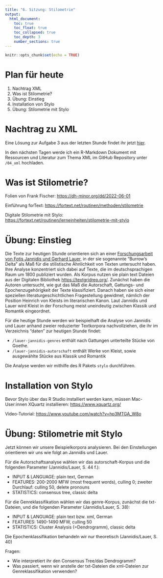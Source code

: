```yaml
---
title: "6. Sitzung: Stilometrie"
output: 
  html_document:
    toc: true
    toc_float: true
    toc_collapsed: true
    toc_depth: 3
    number_sections: true
---
```


```r
knitr::opts_chunk$set(echo = TRUE)
```

 
# Plan für heute

 1. Nachtrag XML
 2. Was ist Stilometrie?
 3. Übung: Einstieg 
 4. Installation von Stylo
 5. Übung: Stilometrie mit Stylo 
 

# Nachtrag zu XML  

Eine Lösung zur Aufgabe 3 aus der letzten Stunde findet ihr jetzt [hier](https://github.com/lipogg/r-tutorium/tree/master/05_github-uebung/skripte/aufgabe3_loesung.R).  

In den nächsten Tagen werde ich ein R-Markdown Dokument mit Ressourcen und Literatur zum Thema XML im GitHub Repository unter ``/04_xml`` hochladen. 

# Was ist Stilometrie?

Folien von Frank Fischer: [https://dh-minor.org/dd/2022-06-01](https://dh-minor.org/dd/2022-06-01) </br>

Einführung forText: [https://fortext.net/routinen/methoden/stilometrie](https://fortext.net/routinen/methoden/stilometrie)

Digitale Stilometrie mit Stylo: [https://fortext.net/routinen/lerneinheiten/stilometrie-mit-stylo](https://fortext.net/routinen/lerneinheiten/stilometrie-mit-stylo) 

# Übung: Einstieg 

Die Texte zur heutigen Stunde orientieren sich an einer [Forschungsarbeit von Fotis Jannidis und Gerhard Lauer](https://github.com/lipogg/r-tutorium/blob/master/06_stilometrie/Jannidis-Lauer_2014_Burrows_Delta.pdf), in der sie sogenannte "Burrow's Delta" als Maß für die stilistische Ähnlichkeit von Texten untersucht haben. Ihre Analyse konzentriert sich dabei auf Texte, die im deutschsprachigen Raum um 1800 publiziert wurden. Als Korpus nutzen sie plain text Dateien aus der Digitalen Bibliothek [https://textgridrep.org/](https://textgridrep.org/). Zunächst haben die Autoren untersucht, wie gut das Maß die Autorschaft, Gattungs- und Epochenzugehörigkeit der Texte klassifiziert. Danach haben sie sich einer speziellen literaturgeschichtlichen Fragestellung gewidmet, nämlich der Position Heinrich von Kleists im literarischen Kanon. Laut Jannidis und Lauer wird Kleist in der Forschung meist uneindeutig zwischen Klassik und Romantik eingeordnet. 

Für die heutige Stunde werden wir beispielhaft die Analyse von Jannidis und Lauer anhand zweier reduzierter Textkorpora nachvollziehen, die ihr im Verzeichnis "daten" zur heutigen Stunde findet: 

* ``/lauer-jannidis-genres`` enthält nach Gattungen unterteilte Stücke von Goethe.
* ``/lauer-jannidis-autorschaft`` enthält Werke von Kleist, sowie ausgewählte Stücke aus Klassik und Romantik

Die Analyse werden wir mithilfe des R Pakets ``stylo`` durchführen. 

# Installation von Stylo

Bevor Stylo über das R Studio installiert werden kann, müssen Mac-User:innen XQuartz installieren: [https://www.xquartz.org/](https://www.xquartz.org/)

Video-Tutorial: [https://www.youtube.com/watch?v=hp3MTGA_W8o](https://www.youtube.com/watch?v=hp3MTGA_W8o)

# Übung: Stilometrie mit Stylo

Jetzt können wir unsere Beispielkorpora analysieren. Bei den Einstellungen orientieren wir uns wie folgt an Jannidis und Lauer.

Für die Autorschaftsanalyse wählen wir das autorschaft-Korpus und die folgenden Parameter (Jannidis/Lauer, S. 44 f.):

* INPUT & LANGUAGE: plain text, German
* FEATURES: 200-2000 MFW (most frequent words), culling 0; zweiter Durchlauf: culling 50, delete pronouns
* STATISTICS: consensus tree, classic delta

Für die Genreklassifikation wählen wir das genre-Korpus, zunächst die txt-Dateien, und die folgenden Parameter (Jannidis/Lauer, S. 38): 

* INPUT & LANGUAGE: plain text bzw. xml, German
* FEATURES: 1490-1490 MFW, culling 50
* STATISTICS: Cluster Analysis (=Dendrogramm), classic delta

Die Epochenklassifikation behandeln wir nur theoretisch (Jannidis/Lauer, S. 40)

Fragen: 

* Wie interpretiert ihr den Consensus Tree/das Dendrogramm? 
* Was passiert, wenn wir anstelle der txt-Dateien die xml-Dateien zur Genreklassifikation verwenden? 
